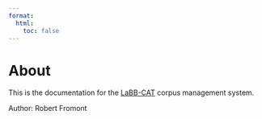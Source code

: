 ```yaml
---
format:
  html:
    toc: false
---
```

# About

This is the documentation for the [LaBB-CAT](https://labbcat.canterbury.ac.nz/) corpus management system.

Author: Robert Fromont